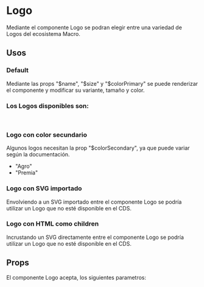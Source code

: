 
<Meta of={LogoStories} />

# Logo

Mediante el componente Logo se podran elegir entre una variedad de Logos del ecosistema Macro. 
<br />

<Primary />

## Usos

### Default
Mediante las props "$name", "$size" y "$colorPrimary" se puede renderizar el componente y modificar su variante, tamaño y color. 

<Story of={LogoStories.DocLogoDefault} />
<Source of={LogoStories.DocLogoDefault} />

### Los Logos disponibles son:
<br />
<IconGallery>
  <IconItem name="MacroHorizontal">
    <Logo $name="MacroHorizontal" $colorPrimary={color.navy.main} $size="large" />
  </IconItem>
  <IconItem name="MacroTagLine">
    <Logo $name="MacroTagLine" $colorPrimary={color.navy.main} $size="large" />
  </IconItem>
  <IconItem name="MacroVertical">
    <Logo $name="MacroVertical" $colorPrimary={color.navy.main} $size="large" />
  </IconItem>
  <IconItem name="Iso">
    <Logo $name="Iso" $colorPrimary={color.navy.main} $size="large" />
  </IconItem>
  <IconItem name="Wink">
    <Logo $name="Wink" $colorPrimary={color.navy.main} $size="large" />
  </IconItem>
  <IconItem name="ClickDePago">
    <Logo $name="ClickDePago" $colorPrimary={color.navy.main} $size="large" />
  </IconItem>
  <IconItem name="Securities">
    <Logo $name="Securities" $colorPrimary={color.neutral[900]} $size="large" />
  </IconItem>
  <IconItem name="Fondos">
    <Logo $name="Fondos" $colorPrimary={color.navy.main} $size="large" />
  </IconItem>
  <IconItem name="Fiducia">
    <Logo $name="Fiducia" $colorPrimary={color.navy.main} $size="large" />
  </IconItem>
  <IconItem name="Premia">
    <Logo $name="Premia" $colorPrimary={color.gold.main} $colorSecondary={color.black.main} $size="large" />
  </IconItem>
  <IconItem name="BankLimitedVertical">
    <Logo $name="BankLimitedVertical" $colorPrimary={color.navy.main} $size="large" />
  </IconItem>
  <IconItem name="BankLimited">
    <Logo $name="BankLimited" $colorPrimary={color.navy.main} $size="large" />
  </IconItem>
  <IconItem name="Selecta">
    <Logo $name="Selecta" $colorPrimary={color.black.main} $size="large" />
  </IconItem>
  <IconItem name="SelectaPrivado">
    <Logo $name="SelectaPrivado" $colorPrimary={color.black.main} $size="large" />
  </IconItem>
  <IconItem name="Agro">
    <Logo $name="Agro" $colorPrimary={color.navy.main} $colorSecondary={color.green.main} $size="large" />
  </IconItem>
</IconGallery>

### Logo con color secundario
Algunos logos necesitan la prop "$colorSecondary", ya que puede variar según la documentación.
- "Agro"
- "Premia"

<Story of={LogoStories.DocLogoColorSecondary} />
<Source of={LogoStories.DocLogoColorSecondary} />


### Logo con SVG importado
Envolviendo a un SVG importado entre el componente Logo se podría utilizar un Logo que no esté disponible en el CDS.

<Story of={LogoStories.DocLogoWithImportedSvg} />
<Source of={LogoStories.DocLogoWithImportedSvg} />

### Logo con HTML como children
Incrustando un SVG directamente entre el componente Logo se podría utilizar un Logo que no esté disponible en el CDS.

<Story of={LogoStories.DocLogoWithChildren} />
<Source of={LogoStories.DocLogoWithChildren} />

## Props
El componente Logo acepta, los siguientes parametros:

<ArgTypes />
